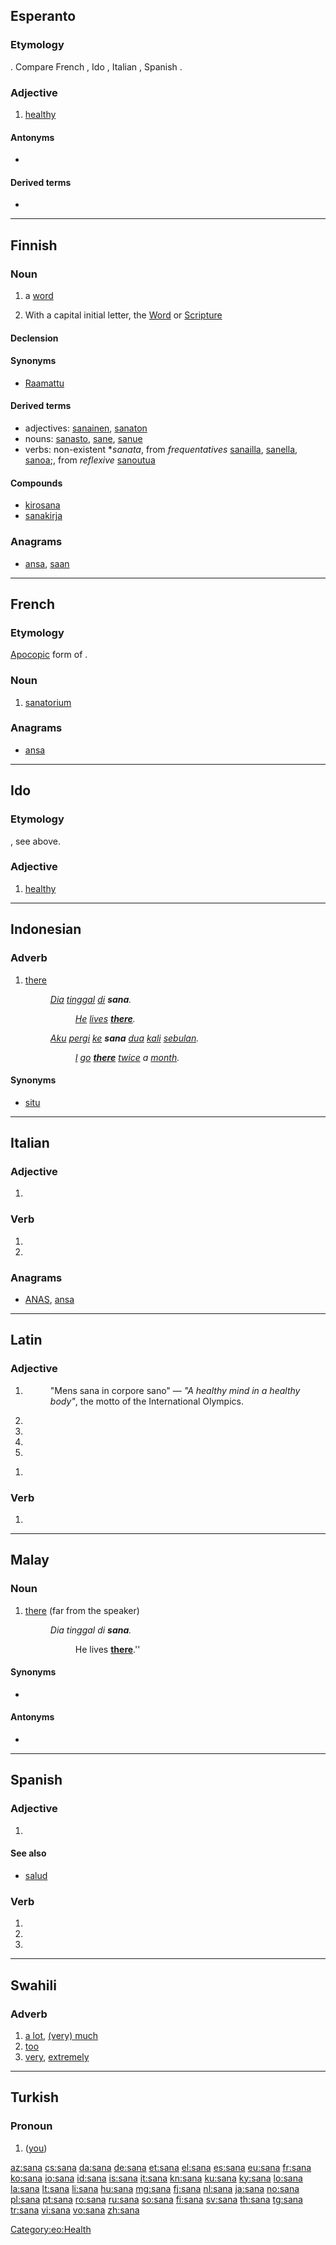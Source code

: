 {{also|Sana|śana}}
==Esperanto==

===Etymology===
{{etyl|la|eo}} {{term|sanus|lang=la}}. Compare French {{term|sain|lang=fr}}, Ido {{term|sana|lang=io}}, Italian {{term|sano|lang=it}}, Spanish {{term|sano|lang=es}}.

===Adjective===
{{eo-adj}}

# [[healthy]]

====Antonyms====
* {{l|eo|malsana}}

====Derived terms====
* {{l|eo|malsanulejo|gloss=hospital}}

[[Category:eo:Health]]

----

==Finnish==
{{Finnish index|s|a}}

===Noun===
{{fi-noun}}

# a [[word]]
# {{religion|lang=fi}} With a capital initial letter, the [[Word]] or [[Scripture]]

====Declension====
{{fi-decl-kala|san}}

====Synonyms====
* {{sense|Word; Scripture}} [[Raamattu]]

====Derived terms====
* adjectives: [[sanainen]], [[sanaton]]
* nouns: [[sanasto]], [[sane]], [[sanue]]
* verbs: non-existent *''sanata'', from ''frequentatives'' [[sanailla]], [[sanella]], [[sanoa]];, from ''reflexive'' [[sanoutua]]

====Compounds====
* [[kirosana]]
* [[sanakirja]]

===Anagrams===
* [[ansa#Finnish|ansa]], [[saan#Finnish|saan]]

----

==French==

===Etymology===
[[apocopic|Apocopic]] form of {{term|sanatorium|lang=fr}}.

===Noun===
{{fr-noun|m}}

# [[sanatorium]]

===Anagrams===
* [[ansa#French|ansa]]

----

==Ido==

===Etymology===
{{etyl|eo|io}} {{term|sana|lang=eo}}, see above.

===Adjective===
{{io-adj}}

# [[healthy]]

----

==Indonesian==

===Adverb===
{{head|id|adverb}}

# [[there]]
#: ''[[Dia]] [[tinggal]] [[di]] '''sana'''.''
#:: ''[[He]] [[live|lives]] '''[[there]]'''.''
#: ''[[aku|Aku]] [[pergi]] [[ke]] '''sana''' [[dua]] [[kali]] [[bulan|sebulan]].''
#:: ''[[I]] [[go]] '''[[there]]''' [[twice]] a [[month]].''

====Synonyms====
* [[situ]]

----

==Italian==

===Adjective===
{{head|it|adjective form|g=f}}

# {{feminine of|sano|lang=it}}

===Verb===
{{head|it|verb form}}

# {{conjugation of|sanare||3|s|pres|ind|lang=it}}
# {{conjugation of|sanare||2|s|imp|lang=it}}

===Anagrams===
* [[ANAS#Italian|ANAS]], [[ansa#Italian|ansa]]

----

==Latin==

===Adjective===
{{la-adj-form|sāna}}

# {{inflection of|sanus||nom|f|s|lang=la}}
#: "Mens sana in corpore sano" — ''"A healthy mind in a healthy body"'', the motto of the International Olympics.
# {{inflection of|sanus||nom|n|p|lang=la}}
# {{inflection of|sanus||acc|n|p|lang=la}}
# {{inflection of|sanus||voc|f|s|lang=la}}
# {{inflection of|sanus||voc|n|p|lang=la}}

{{la-adj-form|sānā}}

# {{inflection of|sanus||abl|f|s|lang=la}}

===Verb===
{{la-verb-form|sānā}}

# {{conjugation of|sano|sānō|2|s|pres|act|imp|lang=la}}

----

==Malay==

===Noun===
{{head|ms|noun}}

# [[there]] (far from the speaker)
#: ''Dia tinggal di '''sana'''.''
#:: He lives '''[[there]]'''.''

====Synonyms====
* {{l|ms|situ|gloss=there (not very far)}}
====Antonyms====
* {{l|ms|sini}}

----

==Spanish==

===Adjective===
{{head|es|adjective form|g=f}}

# {{feminine of|sano|lang=es}}

====See also====
* [[salud]] {{f}}

===Verb===
{{es-verb-form|sanar}}

# {{es-verb form of|ending=ar|mood=imperative|sense=affirmative|pers=2|formal=no|number=singular|sanar}}
# {{es-verb form of|ending=ar|mood=indicative|tense=present|pers=2|formal=yes|number=singular|sanar}}
# {{es-verb form of|ending=ar|mood=indicative|tense=present|pers=3|number=singular|sanar}}

----

==Swahili==

===Adverb===
{{head|sw|adverb}}

# [[a lot]], [[much|(very) much]]
# [[too]]
# [[very]], [[extremely]]

----

==Turkish==

===Pronoun===
{{head|tr|pronoun form}}

# {{form of|dative form|sen|lang=tr|nodot=1}} ([[you]])

[[az:sana]]
[[cs:sana]]
[[da:sana]]
[[de:sana]]
[[et:sana]]
[[el:sana]]
[[es:sana]]
[[eu:sana]]
[[fr:sana]]
[[ko:sana]]
[[io:sana]]
[[id:sana]]
[[is:sana]]
[[it:sana]]
[[kn:sana]]
[[ku:sana]]
[[ky:sana]]
[[lo:sana]]
[[la:sana]]
[[lt:sana]]
[[li:sana]]
[[hu:sana]]
[[mg:sana]]
[[fj:sana]]
[[nl:sana]]
[[ja:sana]]
[[no:sana]]
[[pl:sana]]
[[pt:sana]]
[[ro:sana]]
[[ru:sana]]
[[so:sana]]
[[fi:sana]]
[[sv:sana]]
[[th:sana]]
[[tg:sana]]
[[tr:sana]]
[[vi:sana]]
[[vo:sana]]
[[zh:sana]]